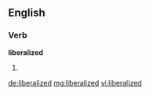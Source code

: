 ==English==

===Verb===
'''liberalized'''

# {{past of|[[liberalize]]}}

[[de:liberalized]]
[[mg:liberalized]]
[[vi:liberalized]]